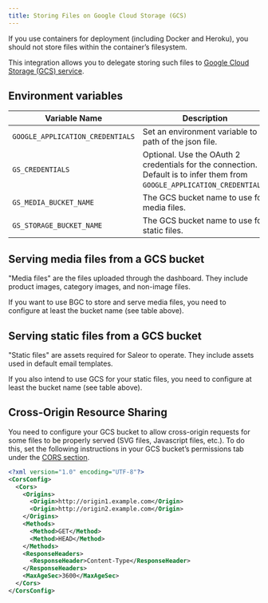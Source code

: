 ```yaml
---
title: Storing Files on Google Cloud Storage (GCS)
---
```


If you use containers for deployment (including Docker and Heroku), you should not store files within the container’s filesystem.

This integration allows you to delegate storing such files to [Google Cloud Storage (GCS) service](https://django-storages.readthedocs.io/en/latest/backends/gcloud.html).

## Environment variables

| Variable Name                    | Description                                                                                                               |
| -------------------------------- | ------------------------------------------------------------------------------------------------------------------------- |
| `GOOGLE_APPLICATION_CREDENTIALS` | Set an environment variable to a path of the json file.                                                                   |
| `GS_CREDENTIALS`                 | Optional. Use the OAuth 2 credentials for the connection. Default is to infer them from `GOOGLE_APPLICATION_CREDENTIALS`. |
| `GS_MEDIA_BUCKET_NAME`           | The GCS bucket name to use for media files.                                                                               |
| `GS_STORAGE_BUCKET_NAME`         | The GCS bucket name to use for static files.                                                                              |

## Serving media files from a GCS bucket

"Media files" are the files uploaded through the dashboard. They include product images, category images, and non-image files.

If you want to use BGC to store and serve media files, you need to configure at least the bucket name (see table above).

## Serving static files from a GCS bucket

"Static files" are assets required for Saleor to operate. They include assets used in default email templates.

If you also intend to use GCS for your static files, you need to configure at least the bucket name (see table above).

## Cross-Origin Resource Sharing

You need to configure your GCS bucket to allow cross-origin requests for some files to be properly served (SVG files, Javascript files, etc.). To do this, set the following instructions in your GCS bucket’s permissions tab under the [CORS section](https://cloud.google.com/storage/docs/xml-api/put-bucket-cors).

```xml
<?xml version="1.0" encoding="UTF-8"?>
<CorsConfig>
  <Cors>
    <Origins>
      <Origin>http://origin1.example.com</Origin>
      <Origin>http://origin2.example.com</Origin>
    </Origins>
    <Methods>
      <Method>GET</Method>
      <Method>HEAD</Method>
    </Methods>
    <ResponseHeaders>
      <ResponseHeader>Content-Type</ResponseHeader>
    </ResponseHeaders>
    <MaxAgeSec>3600</MaxAgeSec>
  </Cors>
</CorsConfig>
```
